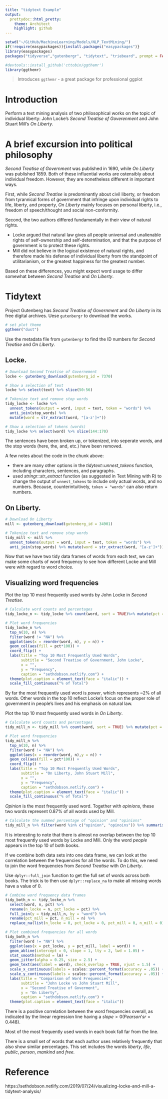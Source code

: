 ```yaml
---
title: "tidytext Example"
output:
  prettydoc::html_pretty:
    theme: Architect
    highlight: github
---
```


```r
setwd("~/GitHub/MachineLearning/Models/NLP_TextMining/")
if(!require(easypackages)){install.packages("easypackages")}
library(easypackages)
packages("tidyverse","gutenbergr", "tidytext", "triebeard", prompt = FALSE)

#devtools::install_github('cttobin/ggthemr')
library(ggthemr)
```

> Introduces `ggthemr` - a great package for professional ggplot

# Introduction

Perform a text mining analysis of two philosophical works on the topic of individual liberty: John Locke’s _Second Treatise of Goverenment_ and John Stuart Mill’s _On Liberty_.

# A brief excursion into political philosophy

_Second Treatise of Government_ was published in 1690, while _On Liberty_ was published 1859. Both of these influential works are ostensibly about individual freedom. However, they are nonetheless different in important ways.

First, while _Second Treatise_ is predominantly about civil liberty, or freedom from tyrannical forms of government that infringe upon individual rights to life, liberty, and property, _On Liberty_ mainly focuses on personal liberty, i.e., freedom of speech/thought and social non-conformity.

Second, the two authors differed fundamentally in their view of natural rights.

- Locke argued that natural law gives all people universal and unalienable rights of self-ownership and self-determination, and that the purpose of government is to protect these rights. 
- Mill did not believe in the logical existence of natural rights, and therefore made his defense of individual liberty from the standpoint of utilitarianism, or the greatest happiness for the greatest number.

Based on these differences, you might expect word usage to differ somewhat between _Second Treatise_ and _On Liberty_. 

# Tidytext

Project Gutenberg has _Second Treatise of Government_ and _On Liberty_ in its free digital archives. Uese `gutenbergr` to download the works.

```r
# set plot theme
ggthemr("dust")
```

Use the metadata file from `gutenbergr` to find the ID numbers for _Second Treatise_ and _On Liberty_. 

## Locke.

```r
# Download Second Treatise of Governement
locke <- gutenberg_download(gutenberg_id = 7370)

# Show a selection of text
locke %>% select(text) %>% slice(50:56)
```

```r
# Tokenize text and remove stop words
tidy_locke <- locke %>% 
  unnest_tokens(output = word, input = text, token = "words") %>%
  anti_join(stop_words) %>% 
  mutate(word = str_extract(word, "[a-z']+"))

# Show a selection of tokens (words)
tidy_locke %>% select(word) %>% slice(144:170)
```

The sentences have been broken up, or tokenized, into seperate words, and the stop words (here, the, and, etc.) have been removed.

A few notes about the code in the chunk above:

- there are many other options in the _tidytext::unnest_tokens_ function, including characters, sentences, and paragraphs.
- used _stringr::str_extract_ function (as suggested in Text Mining with R) to change the output of `unnest_tokens` to include only actual words, and no numbers. Because, counterintuitively, `token = "words"` can also return numbers.

## On Liberty.

```r
# Download On Liberty
mill <- gutenberg_download(gutenberg_id = 34901)

# Tokenize text and remove stop words
tidy_mill <- mill %>% 
  unnest_tokens(output = word, input = text, token = "words") %>%
  anti_join(stop_words) %>% mutate(word = str_extract(word, "[a-z']+"))
```

Now that we have two tidy data frames of words from each text, we can make some charts of word frequency to see how different Locke and Mill were with regard to word choice.

## Visualizing word frequencies

Plot the top 10 most frequently used words by John Locke in _Second Treatise_.

```r
# Calculate word counts and percentages
tidy_locke_n <- tidy_locke %>% count(word, sort = TRUE)%>% mutate(pct = n/sum(n))

# Plot word frequencies
tidy_locke_n %>% 
  top_n(10, n) %>% 
  filter(word != "NA") %>% 
  ggplot(aes(x = reorder(word, n), y = n)) +
  geom_col(aes(fill = pct*100)) +
  coord_flip() +
  labs(title = "Top 10 Most Frequently Used Words",
       subtitle = "Second Treatise of Government, John Locke",
       x = "",
       y = "Frequency",
       caption = "sethdobson.netlify.com") +
  theme(plot.caption = element_text(face = "italic")) +
  scale_fill_continuous("% of Total")
```


By far the most frequently used word is _power_, which represents ~2% of all words. Other words in the top 10 reflect Locke’s focus on the proper role of government in people’s lives and his emphasis on natural law.

Plot the top 10 most frequently used words in _On Liberty_.

```r
# Calculate word counts and percentages
tidy_mill_n <- tidy_mill %>% count(word, sort = TRUE) %>% mutate(pct = n/sum(n))

# Plot word frequencies  
tidy_mill_n %>% 
  top_n(10, n) %>%
  filter(word != "NA") %>% 
  ggplot(aes(x = reorder(word, n),y = n)) +
  geom_col(aes(fill = pct*100)) +
  coord_flip() +
  labs(title = "Top 10 Most Frequently Used Words",
       subtitle = "On Liberty, John Stuart Mill",
       x = "",
       y = "Frequency",
       caption = "sethdobson.netlify.com") +
  theme(plot.caption = element_text(face = "italic")) +
  scale_fill_continuous("% of Total")
```

_Opinion_ is the most frequently used word. Together with _opinions_, these two words represent 0.87% of all words used by Mill.

```r
# Calculate the summed percentage of "opinion" and "opinions"
tidy_mill_n %>% filter(word %in% c("opinion", "opinoins")) %>% summarise(sum_pct = sum(pct)*100)
```

It is interesting to note that there is almost no overlap between the top 10 most frequently used words by Locke and Mill. Only the word _people_ appears in the top 10 of both books.

If we combine both data sets into one data frame, we can look at the correlation between the frequencies for all the words. To do this, we need to join the word frequencies from _Second Treatise_ with _On Liberty_.

Use `dplyr::full_join` function to get the full set of words across both books. The trick is to then use `dplyr::replace_na` to make all missing words have a value of 0.

```r
# Combine word frequency data frames
tidy_both_n <- tidy_locke_n %>% 
  select(word, n, pct) %>% 
  rename(n_locke = n, pct_locke = pct) %>% 
  full_join(y = tidy_mill_n, by = "word") %>% 
  rename(pct_mill = pct, n_mill = n) %>% 
  replace_na(list(n_locke = 0, pct_locke = 0, pct_mill = 0, n_mill = 0))

# Plot combined frequencies for all words
tidy_both_n %>% 
  filter(word != "NA") %>% 
  ggplot(aes(x = pct_locke, y = pct_mill, label = word)) +
  geom_abline(intercept = 0, slope = 1, lty = 2, lwd = 1.05) +
  stat_smooth(method = lm) +
  geom_jitter(alpha = 0.25, size = 2.5) +
  geom_text(aes(label = word), check_overlap = TRUE, vjust = 1.5) +
  scale_x_continuous(labels = scales::percent_format(accuracy = .05)) +
  scale_y_continuous(labels = scales::percent_format(accuracy = .05)) +
  labs(title = "Comparison of Word Frequencies",
       subtitle = "John Locke vs John Stuart Mill",
       x = "Second Treatise of Goverment",
       y = "On Liberty",
       caption = "sethdobson.netlify.com") +
  theme(plot.caption = element_text(face = "italic"))
``` 

There is a positive correlation between the word frequencies overall, as indicated by the linear regression line having a $slope > 0 (Pearson’s r = 0.448)$.

Most of the most frequently used words in each book fall far from the line.

There is a small set of words that each author uses relatively frequently that also show similar percentages. This set includes the words _liberty_, _life_, _public_, _person_, _mankind_ and _free._

# Reference
https://sethdobson.netlify.com/2019/07/24/visualizing-locke-and-mill-a-tidytext-analysis/